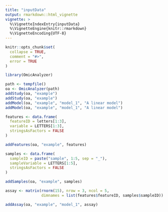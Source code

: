 ```yaml
---
title: "inputData"
output: rmarkdown::html_vignette
vignette: >
  %\VignetteIndexEntry{inputData}
  %\VignetteEngine{knitr::rmarkdown}
  %\VignetteEncoding{UTF-8}
---
```


```r
knitr::opts_chunk$set(
  collapse = TRUE,
  comment = "#>",
  error = TRUE
)
```

```r
library(OmicAnalyzer)
```

```r
path <- tempfile()
oa <- OmicAnalyzer(path)
addStudy(oa, "example")
addStudy(oa, "example")
addModel(oa, "example", "model_1", "A linear model")
addModel(oa, "example", "model_1", "A linear model")
```

```r
features <- data.frame(
  featureID = letters[1:3],
  variable = LETTERS[1:3],
  stringsAsFactors = FALSE
)

addFeatures(oa, "example", features)
```

```r
samples <- data.frame(
  sampleID = paste("sample", 1:5, sep = "_"),
  sampleVariable = LETTERS[1:5],
  stringsAsFactors = FALSE
)

addSamples(oa, "example", samples)
```

```r
assay <- matrix(rnorm(15), nrow = 3, ncol = 5,
                dimnames = list(features$featureID, samples$sampleID))

addAssay(oa, "example", "model_1", assay)
```
